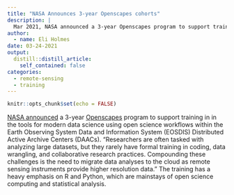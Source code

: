 ```yaml
---
title: "NASA Announces 3-year Openscapes cohorts"
description: |
  Mar 2021, NASA announced a 3-year Openscapes program to support training in in the tools for modern data science using open science workflows. The training program has a heavy emphasis on R and Python, which are mainstays of open science computing and statistical analysis.
author:
  - name: Eli Holmes
date: 03-24-2021
output:
  distill::distill_article:
    self_contained: false
categories:
  - remote-sensing
  - training
---
```



```r
knitr::opts_chunk$set(echo = FALSE)
```

[NASA announced](https://earthdata.nasa.gov/learn/articles/openscapes) a 3-year [Openscapes](https://www.openscapes.org/) program to support training in in the tools for modern data science using open science workflows within the Earth Observing System Data and Information System (EOSDIS) Distributed Active Archive Centers (DAACs). "Researchers are often tasked with analyzing large datasets, but they rarely have formal training in coding, data wrangling, and collaborative research practices. Compounding these challenges is the need to migrate data analyses to the cloud as remote sensing instruments provide higher resolution data." The training has a heavy emphasis on R and Python, which are mainstays of open science computing and statistical analysis.

<!--

You don't need this stuff. Delete.

You can add a description under the heading if you need more info. But you can also leave this part blank if you only need a short description. Just add the description at the top.

Categories: Add so that users can easily navigate. Here are the ones we have

  - inter-agency r-users
  - meeting
  - workshop
  - conference
  - training
  - presentation
  - r packages
  - python
  - github
  - rmarkdown
  - social science
  - big data
  - statistics
  
-->




